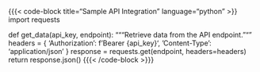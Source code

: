 {{{< code-block title="Sample API Integration" language="python" >}}
import requests

def get_data(api_key, endpoint):
    """Retrieve data from the API endpoint."""
    headers = {
        'Authorization': f'Bearer {api_key}',
        'Content-Type': 'application/json'
    }
    response = requests.get(endpoint, headers=headers)
    return response.json()
{{{< /code-block >}}}